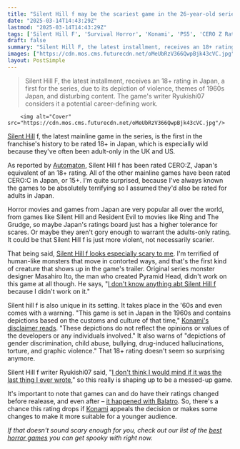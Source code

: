 ```yaml
---
title: "Silent Hill f may be the scariest game in the 26-year-old series, or at least the first one rated 18+ in Japan"
date: "2025-03-14T14:43:29Z"
lastmod: "2025-03-14T14:43:29Z"
tags: ['Silent Hill F', 'Survival Horror', 'Konami', 'PS5', 'CERO Z Rating', '18+', 'Japan']
draft: false
summary: "Silent Hill F, the latest installment, receives an 18+ rating in Japan, a first for the series, due to its depiction of violence,  themes of 1960s Japan, and disturbing content.  The game's writer Ryukishi07 considers it a potential career-defining work."
images: ["https://cdn.mos.cms.futurecdn.net/oMeUbRzV366QwpBjk43cVC.jpg"]
layout: PostSimple
---
```

> Silent Hill F, the latest installment, receives an 18+ rating in Japan, a first for the series, due to its depiction of violence,  themes of 1960s Japan, and disturbing content.  The game's writer Ryukishi07 considers it a potential career-defining work.


        <img alt="Cover" src="https://cdn.mos.cms.futurecdn.net/oMeUbRzV366QwpBjk43cVC.jpg"/>
        
[<u>Silent Hill</u>](https://www.gamesradar.com/best-silent-hill-games/) f, the latest mainline game in the series, is the first in the franchise's history to be rated 18+ in Japan, which is especially wild because they've often been adult-only in the UK and US.

As reported by [<u>Automaton</u>](https://automaton-media.com/en/news/silent-hill-f-is-the-first-game-in-the-series-to-be-rated-18-in-japan/), Silent Hill f has been rated CERO:Z, Japan's equivalent of an 18+ rating. All of the other mainline games have been rated CERO:C in Japan, or 15+. I'm quite surprised, because I've always known the games to be absolutely terrifying so I assumed they'd also be rated for adults in Japan.

Horror movies and games from Japan are very popular all over the world, from games like Silent Hill and Resident Evil to movies like Ring and The Grudge, so maybe Japan's ratings board just has a higher tolerance for scares. Or maybe they aren't gory enough to warrant the adults-only rating. It could be that Silent Hill f is just more violent, not necessarily scarier.

That being said, [<u>Silent Hill f looks especially scary to me</u>](https://www.gamesradar.com/games/silent-hill/new-silent-hill-f-reveal-trailer-shows-some-of-the-freakiest-monsters-ive-ever-seen-in-the-25-year-old-survival-horror-series/). I'm terrified of human-like monsters that move in contorted ways, and that's the first kind of creature that shows up in the game's trailer. Original series monster designer Masahiro Ito, the man who created Pyramid Head, didn't work on this game at all though. He says, "[<u>I don't know anything abt Silent Hill f</u>](https://www.gamesradar.com/games/horror/dont-ask-pyramid-heads-creator-what-he-knows-about-silent-hill-f-i-didnt-work-on-it/) because I didn't work on it."

Silent hill f is also unique in its setting. It takes place in the '60s and even comes with a warning. "This game is set in Japan in the 1960s and contains depictions based on the customs and culture of that time," [<u>Konami's disclaimer reads</u>](https://www.gamesradar.com/games/silent-hill/silent-hill-f-disclaimer-is-even-making-a-horror-buff-like-me-shudder-if-you-feel-uncomfortable-at-any-point-while-playing-please-take-a-break/). "These depictions do not reflect the opinions or values of the developers or any individuals involved." It also warns of "depictions of gender discrimination, child abuse, bullying, drug-induced hallucinations, torture, and graphic violence." That 18+ rating doesn't seem so surprising anymore.

Silent Hill f writer Ryukishi07 said, "[<u>I don't think I would mind if it was the last thing I ever wrote</u>](https://www.gamesradar.com/games/silent-hill/famed-higurashi-when-they-cry-creator-ryukishi07-says-he-worked-so-hard-on-the-silent-hill-f-story-that-i-dont-think-i-would-mind-if-it-was-the-last-thing-i-ever-wrote/)," so this really is shaping up to be a messed-up game.

It's important to note that games can and do have their ratings changed before realease, and even after – [it happened with Balatro](https://www.gamesradar.com/games/roguelike/balatro-creator-wins-18-ratings-battle-with-pegi-accidentally-producing-limited-edition-copies-i-hope-this-change-will-allow-developers-to-create-without-being-unfairly-punished/). So, there's a chance this rating drops if [Konami](https://www.gamesradar.com/tag/konami/) appeals the decision or makes some changes to make it more suitable for a younger audience.

*If that doesn't sound scary enough for you, check out our list of the *[<u><em>best horror games</em></u>](https://www.gamesradar.com/best-horror-games/)* you can get spooky with right now.*
        